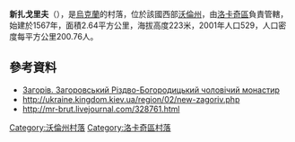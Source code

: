 {{coord|50|39|58|N|24|36|21|E|scale:30000|display=title}}

'''新扎戈里夫'''（{{lang-uk|Новий Загорів}}），是[[烏克蘭|烏克蘭]]的村落，位於該國西部[[沃倫州|沃倫州]]，由[[洛卡奇區|洛卡奇區]]負責管轄，始建於1567年，面積2.64平方公里，海拔高度223米，2001年人口529，人口密度每平方公里200.76人。

==參考資料==
* [http://luchesk.blogspot.com/2008/08/blog-post_30.html Загорів. Загоровський Різдво-Богородицький чоловічий монастир] {{Wayback|url=http://luchesk.blogspot.com/2008/08/blog-post_30.html |date=20170131152027 }}
* http://ukraine.kingdom.kiev.ua/region/02/new-zagoriv.php {{Wayback|url=http://ukraine.kingdom.kiev.ua/region/02/new-zagoriv.php |date=20200227185011 }}
* http://mr-brut.livejournal.com/328761.html {{Wayback|url=http://mr-brut.livejournal.com/328761.html |date=20201026011701 }}

[[Category:沃倫州村落|Category:沃倫州村落]]
[[Category:洛卡奇區村落|Category:洛卡奇區村落]]


{{Volyn-geo-stub}}